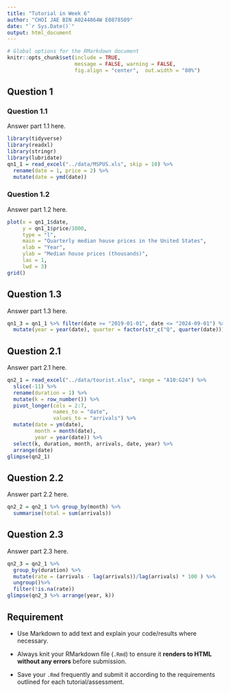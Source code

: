```yaml
---
title: "Tutorial in Week 6"
author: "CHOI JAE BIN A0244864W E0878509"
date: "`r Sys.Date()`"
output: html_document
---
```


```r
# Global options for the RMarkdown document
knitr::opts_chunk$set(include = TRUE,
                      message = FALSE, warning = FALSE, 
                      fig.align = "center",  out.width = "80%")
```

## Question 1
### Question 1.1
Answer part 1.1 here.

```r
library(tidyverse)
library(readxl)
library(stringr)
library(lubridate)
qn1_1 = read_excel("../data/MSPUS.xls", skip = 10) %>%
  rename(date = 1, price = 2) %>%
  mutate(date = ymd(date)) 
```

### Question 1.2
Answer part 1.2 here.

```r
plot(x = qn1_1$date, 
     y = qn1_1$price/1000, 
     type = "l", 
     main = "Quarterly median house prices in the United States", 
     xlab = "Year", 
     ylab = "Median house prices (thousands)",
     las = 1,
     lwd = 3)
grid()
```

## Question 1.3
Answer part 1.3 here. 

```r
qn1_3 = qn1_1 %>% filter(date >= "2019-01-01", date <= "2024-09-01") %>%
  mutate(year = year(date), quarter = factor(str_c("Q", quarter(date))))
```

## Question 2.1
Answer part 2.1 here. 

```r
qn2_1 = read_excel("../data/tourist.xlsx", range = "A10:G24") %>%
  slice(-11) %>%
  rename(duration = 1) %>%
  mutate(k = row_number()) %>%
  pivot_longer(cols = 2:7,
               names_to = "date",
               values_to = "arrivals") %>%
  mutate(date = ym(date),
         month = month(date),
         year = year(date)) %>%
  select(k, duration, month, arrivals, date, year) %>%
  arrange(date)
glimpse(qn2_1)

```

## Question 2.2
Answer part 2.2 here. 

```r
qn2_2 = qn2_1 %>% group_by(month) %>%
  summarise(total = sum(arrivals))
```

## Question 2.3
Answer part 2.3 here. 

```r
qn2_3 = qn2_1 %>%
  group_by(duration) %>%
  mutate(rate = (arrivals - lag(arrivals))/lag(arrivals) * 100 ) %>%
  ungroup()%>%
  filter(!is.na(rate))
glimpse(qn2_3 %>% arrange(year, k))
```

## Requirement

+ Use Markdown to add text and explain your code/results where necessary.

+ Always knit your RMarkdown file (`.Rmd`) to ensure it **renders to HTML without any errors** before submission.

+ Save your `.Rmd` frequently and submit it according to the requirements outlined for each tutorial/assessment.